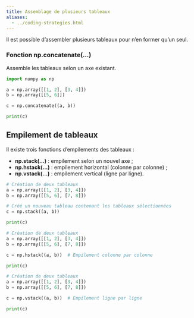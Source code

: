 ```yaml
---
title: Assemblage de plusieurs tableaux
aliases: 
  - ../coding-strategies.html
---
```

Il est possible d'assembler plusieurs tableaux pour n'en former qu'un seul.

### Fonction np.concatenate(...)
Assemble les tableaux selon un axe existant.

```python
import numpy as np

a = np.array([[1, 2], [3, 4]])
b = np.array([[5, 6]])

c = np.concatenate((a, b))

print(c)
```

## Empilement de tableaux
Il existe trois fonctions d'empilements des tableaux :
<ul>
<li>**np.stack(...)** : empilement selon un nouvel axe ;</li>
<li>**np.hstack(...)** : empilement horizontal (colonne par colonne) ;</li>
<li>**np.vstack(...)** : empilement vertical (ligne par ligne).</li>
</ul>

```python
# Création de deux tableaux
a = np.array([[1, 2], [3, 4]])
b = np.array([[5, 6], [7, 8]])

# Créé un nouveau tableau contenant les tableaux sélectionnées
c = np.stack((a, b))

print(c)
```
```python
# Création de deux tableaux
a = np.array([[1, 2], [3, 4]])
b = np.array([[5, 6], [7, 8]])

c = np.hstack((a, b))  # Empilement colonne par colonne

print(c)
```

```python
# Création de deux tableaux
a = np.array([[1, 2], [3, 4]])
b = np.array([[5, 6], [7, 8]])

c = np.vstack((a, b))  # Empilement ligne par ligne

print(c)
```